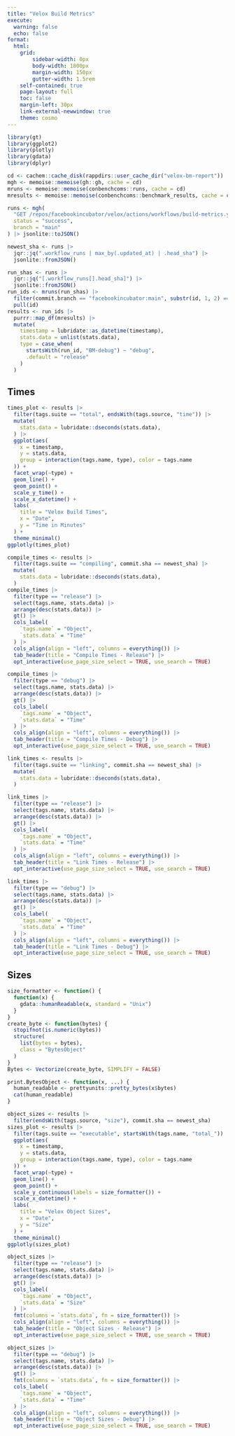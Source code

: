 ```yaml
---
title: "Velox Build Metrics"
execute:
  warning: false
  echo: false
format:
  html:
    grid:
        sidebar-width: 0px
        body-width: 1800px
        margin-width: 150px
        gutter-width: 1.5rem
    self-contained: true
    page-layout: full
    toc: false
    margin-left: 30px
    link-external-newwindow: true
    theme: cosmo
---
```


```r
library(gt)
library(ggplot2)
library(plotly)
library(gdata)
library(dplyr)

cd <- cachem::cache_disk(rappdirs::user_cache_dir("velox-bm-report"))
mgh <- memoise::memoise(gh::gh, cache = cd)
mruns <- memoise::memoise(conbenchcoms::runs, cache = cd)
mresults <- memoise::memoise(conbenchcoms::benchmark_results, cache = cd)

runs <- mgh(
  "GET /repos/facebookincubator/velox/actions/workflows/build-metrics.yml/runs",
  status = "success",
  branch = "main"
) |> jsonlite::toJSON()

newest_sha <- runs |>
  jqr::jq(".workflow_runs | max_by(.updated_at) | .head_sha") |>
  jsonlite::fromJSON()

run_shas <- runs |>
  jqr::jq("[.workflow_runs[].head_sha]") |>
  jsonlite::fromJSON()
run_ids <- mruns(run_shas) |>
  filter(commit.branch == "facebookincubator:main", substr(id, 1, 2) == "BM") |>
  pull(id)
results <- run_ids |>
  purrr::map_df(mresults) |>
  mutate(
    timestamp = lubridate::as_datetime(timestamp),
    stats.data = unlist(stats.data),
    type = case_when(
      startsWith(run_id, "BM-debug") ~ "debug",
      .default = "release"
    )
  )
```
::: {.panel-tabset}
## Times
```r
times_plot <- results |>
  filter(tags.suite == "total", endsWith(tags.source, "time")) |>
  mutate(
    stats.data = lubridate::dseconds(stats.data),
  ) |>
  ggplot(aes(
    x = timestamp,
    y = stats.data,
    group = interaction(tags.name, type), color = tags.name
  )) +
  facet_wrap(~type) +
  geom_line() +
  geom_point() +
  scale_y_time() +
  scale_x_datetime() +
  labs(
    title = "Velox Build Times",
    x = "Date",
    y = "Time in Minutes"
  ) +
  theme_minimal()
ggplotly(times_plot)
```
```r
compile_times <- results |>
  filter(tags.suite == "compiling", commit.sha == newest_sha) |>
  mutate(
    stats.data = lubridate::dseconds(stats.data),
  )
compile_times |>
  filter(type == "release") |>
  select(tags.name, stats.data) |>
  arrange(desc(stats.data)) |>
  gt() |>
  cols_label(
    `tags.name` = "Object",
    `stats.data` = "Time"
  ) |>
  cols_align(align = "left", columns = everything()) |>
  tab_header(title = "Compile Times - Release") |>
  opt_interactive(use_page_size_select = TRUE, use_search = TRUE)

compile_times |>
  filter(type == "debug") |>
  select(tags.name, stats.data) |>
  arrange(desc(stats.data)) |>
  gt() |>
  cols_label(
    `tags.name` = "Object",
    `stats.data` = "Time"
  ) |>
  cols_align(align = "left", columns = everything()) |>
  tab_header(title = "Compile Times - Debug") |>
  opt_interactive(use_page_size_select = TRUE, use_search = TRUE)

link_times <- results |>
  filter(tags.suite == "linking", commit.sha == newest_sha) |>
  mutate(
    stats.data = lubridate::dseconds(stats.data),
  )

link_times |>
  filter(type == "release") |>
  select(tags.name, stats.data) |>
  arrange(desc(stats.data)) |>
  gt() |>
  cols_label(
    `tags.name` = "Object",
    `stats.data` = "Time"
  ) |>
  cols_align(align = "left", columns = everything()) |>
  tab_header(title = "Link Times - Release") |>
  opt_interactive(use_page_size_select = TRUE, use_search = TRUE)

link_times |>
  filter(type == "debug") |>
  select(tags.name, stats.data) |>
  arrange(desc(stats.data)) |>
  gt() |>
  cols_label(
    `tags.name` = "Object",
    `stats.data` = "Time"
  ) |>
  cols_align(align = "left", columns = everything()) |>
  tab_header(title = "Link Times - Debug") |>
  opt_interactive(use_page_size_select = TRUE, use_search = TRUE)
```
## Sizes
```r
size_formatter <- function() {
  function(x) {
    gdata::humanReadable(x, standard = "Unix")
  }
}
create_byte <- function(bytes) {
  stopifnot(is.numeric(bytes))
  structure(
    list(bytes = bytes),
    class = "BytesObject"
  )
}
Bytes <- Vectorize(create_byte, SIMPLIFY = FALSE)

print.BytesObject <- function(x, ...) {
  human_readable <- prettyunits::pretty_bytes(x$bytes)
  cat(human_readable)
}

object_sizes <- results |>
  filter(endsWith(tags.source, "size"), commit.sha == newest_sha) 
sizes_plot <- results |>
  filter(tags.suite == "executable", startsWith(tags.name, "total_")) |>
  ggplot(aes(
    x = timestamp,
    y = stats.data,
    group = interaction(tags.name, type), color = tags.name
  )) +
  facet_wrap(~type) +
  geom_line() +
  geom_point() +
  scale_y_continuous(labels = size_formatter()) +
  scale_x_datetime() +
  labs(
    title = "Velox Object Sizes",
    x = "Date",
    y = "Size"
  ) +
  theme_minimal()
ggplotly(sizes_plot)

object_sizes |>
  filter(type == "release") |>
  select(tags.name, stats.data) |>
  arrange(desc(stats.data)) |>
  gt() |>
  cols_label(
    `tags.name` = "Object",
    `stats.data` = "Size"
  ) |>
  fmt(columns = `stats.data`, fn = size_formatter()) |>
  cols_align(align = "left", columns = everything()) |>
  tab_header(title = "Object Sizes - Release") |>
  opt_interactive(use_page_size_select = TRUE, use_search = TRUE)

object_sizes |>
  filter(type == "debug") |>
  select(tags.name, stats.data) |>
  arrange(desc(stats.data)) |>
  gt() |>
  fmt(columns = `stats.data`, fn = size_formatter()) |>
  cols_label(
    `tags.name` = "Object",
    `stats.data` = "Time"
  ) |>
  cols_align(align = "left", columns = everything()) |>
  tab_header(title = "Object Sizes - Debug") |>
  opt_interactive(use_page_size_select = TRUE, use_search = TRUE)
```
:::

